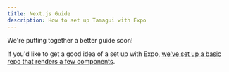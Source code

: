 ```yaml
---
title: Next.js Guide
description: How to set up Tamagui with Expo
---
```


<Notice>We're putting together a better guide soon!</Notice>

If you'd like to get a good idea of a set up with Expo, [we've set up a basic repo that renders a few components](https://github.com/tamagui/tamagui-expo-example).

